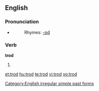 ==English==

===Pronunciation===
*{{IPA|/'tɻɔd/}}
*:Rhymes: [[Rhymes:English:-ɒd|-ɒd]]

===Verb===
'''trod'''
# {{simple past of|tread}}

[[Category:English irregular simple past forms]]

[[et:trod]]
[[hu:trod]]
[[te:trod]]
[[vi:trod]]
[[vo:trod]]